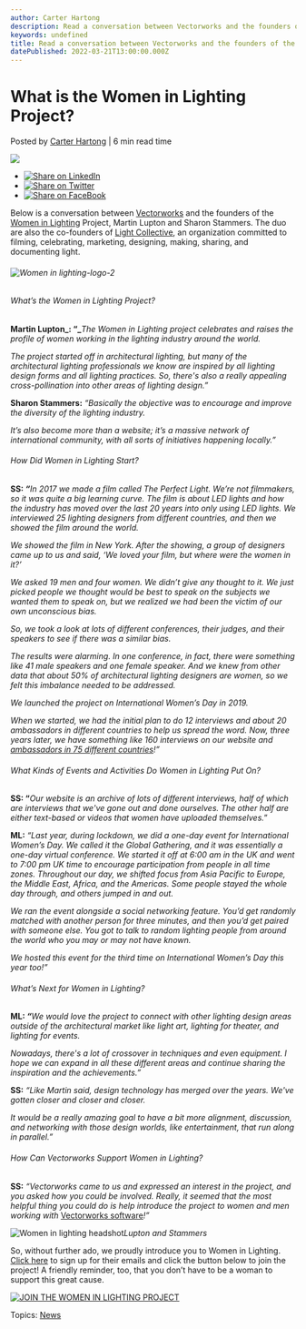 ```yaml
---
author: Carter Hartong
description: Read a conversation between Vectorworks and the founders of the Women in Lighting about the past, present, and future of the project.
keywords: undefined
title: Read a conversation between Vectorworks and the founders of the Women in Lighting about the past, present, and future of the project. 
datePublished: 2022-03-21T13:00:00.000Z
---
```

  

# What is the Women in Lighting Project?

 Posted by [Carter Hartong](https://blog.vectorworks.net/author/carter-hartong) | 6 min read time 

![](https://blog.vectorworks.net/hubfs/Blog%20Images/220309_Women%20in%20Lighting/Women%20in%20lighting-logo-2.jpeg) 

* [![Share on LinkedIn](https://2659751.fs1.hubspotusercontent-na1.net/hubfs/2659751/michaelDemo/share-LI.png)](http://www.linkedin.com/shareArticle?mini=true&url=https%3A%2F%2Fblog.vectorworks.net%2Fwomen-in-lighting-project)
* [![Share on Twitter](https://2659751.fs1.hubspotusercontent-na1.net/hubfs/2659751/michaelDemo/share-TW.png)](https://www.twitter.com/share?text=What%20is%20the%20Women%20in%20Lighting%20Project?&url=https%3A%2F%2Fblog.vectorworks.net%2Fwomen-in-lighting-project&via=PMGTweets)
* [![Share on FaceBook](https://2659751.fs1.hubspotusercontent-na1.net/hubfs/2659751/michaelDemo/share-FB.png)](https://www.facebook.com/sharer/sharer.php?u=https%3A%2F%2Fblog.vectorworks.net%2Fwomen-in-lighting-project)

Below is a conversation between [Vectorworks](../../../net/vectorworks/blog/index.html) and the founders of the [Women in Lighting](https://womeninlighting.com/) Project, Martin Lupton and Sharon Stammers. The duo are also the co-founders of [Light Collective](https://lightcollective.net/), an organization committed to filming, celebrating, marketing, designing, making, sharing, and documenting light.

###### ![Women in lighting-logo-2](https://blog.vectorworks.net/hs-fs/hubfs/Blog%20Images/220309_Women%20in%20Lighting/Women%20in%20lighting-logo-2.jpeg?width=1440&name=Women%20in%20lighting-logo-2.jpeg)

###### What’s the Women in Lighting Project?

**Martin Lupton_: “_**_The Women in Lighting project celebrates and raises the profile of women working in the lighting industry around the world._ 

_The project started off in architectural lighting, but many of the architectural lighting professionals we know are inspired by all lighting design forms and all lighting practices. So, there's also a really appealing cross-pollination into other areas of lighting design.”_

**Sharon Stammers:** _“Basically the objective was to encourage and improve the diversity of the lighting industry._ 

_It’s also become more than a website; it’s a massive network of international community, with all sorts of initiatives happening locally.”_

###### How Did Women in Lighting Start?

**SS: _“_**_In 2017 we made a film called The Perfect Light. We’re not filmmakers, so it was quite a big learning curve. The film is about LED lights and how the industry has moved over the last 20 years into only using LED lights. We interviewed 25 lighting designers from different countries, and then we showed the film around the world._

_We showed the film in New York. After the showing, a group of designers came up to us and said, ‘We loved your film, but where were the women in it?’_

_We asked 19 men and four women. We didn’t give any thought to it. We just picked people we thought would be best to speak on the subjects we wanted them to speak on, but we realized we had been the victim of our own unconscious bias._

_So, we took a look at lots of different conferences, their judges, and their speakers to see if there was a similar bias._ 

_The results were alarming. In one conference, in fact, there were something like 41 male speakers and one female speaker. And we knew from other data that about 50% of architectural lighting designers are women, so we felt this imbalance needed to be addressed._

_We launched the project on International Women’s Day in 2019\._ 

_When we started, we had the initial plan to do 12 interviews and about 20 ambassadors in different countries to help us spread the word. Now, three years later, we have something like 160 interviews on our website and [ambassadors in 75 different countries](https://womeninlighting.com/site/ambassadors)!”_

###### What Kinds of Events and Activities Do Women in Lighting Put On?

**SS: “**_Our website is an archive of lots of different interviews, half of which are interviews that we've gone out and done ourselves. The other half are either text-based or videos that women have uploaded themselves._” 

**ML:** _“Last year, during lockdown, we did a one-day event for International Women’s Day. We called it the Global Gathering, and it was essentially a one-day virtual conference. We started it off at 6:00 am in the UK and went to 7:00 pm UK time to encourage participation from people in all time zones. Throughout our day, we shifted focus from Asia Pacific to Europe, the Middle East, Africa, and the Americas. Some people stayed the whole day through, and others jumped in and out._ 

_We ran the event alongside a social networking feature. You’d get randomly matched with another person for three minutes, and then you’d get paired with someone else. You got to talk to random lighting people from around the world who you may or may not have known._

_We hosted this event for the third time on International Women’s Day this year too!”_

###### What’s Next for Women in Lighting?

**ML: _“_**_We would love the project to connect with other lighting design areas outside of the architectural market like light art, lighting for theater, and lighting for events._

_Nowadays, there's a lot of crossover in techniques and even equipment. I hope we can expand in all these different areas and continue sharing the inspiration and the achievements.”_

**SS:** _“Like Martin said, design technology has merged over the years. We've gotten closer and closer and closer._ 

_It would be a really amazing goal to have a bit more alignment, discussion, and networking with those design worlds, like entertainment, that run along in parallel.”_

###### How Can Vectorworks Support Women in Lighting?

**SS:** _“Vectorworks came to us and expressed an interest in the project, and you asked how you could be involved. Really, it seemed that the most helpful thing you could do is help introduce the project to women and men working with_ [Vectorworks software](https://www.vectorworks.net/products)_!”_

![Women in lighting headshot](https://blog.vectorworks.net/hs-fs/hubfs/Blog%20Images/220309_Women%20in%20Lighting/Women%20in%20lighting%20headshot.jpg?width=1440&name=Women%20in%20lighting%20headshot.jpg)_Lupton and Stammers_

So, without further ado, we proudly introduce you to Women in Lighting. [Click here](https://mailchi.mp/6c1108359b65/wil) to sign up for their emails and click the button below to join the project! A friendly reminder, too, that you don’t have to be a woman to support this great cause.

[![JOIN THE WOMEN IN LIGHTING PROJECT](https://no-cache.hubspot.com/cta/default/3018241/5abe992a-ff07-4c0c-83cc-08d2af77938d.png)](https://cta-redirect.hubspot.com/cta/redirect/3018241/5abe992a-ff07-4c0c-83cc-08d2af77938d) 

 Topics: [News](https://blog.vectorworks.net/topic/news) 

  